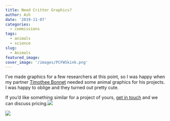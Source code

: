 ```yaml
---
title: Need Critter Graphics?
author: Ash
date: '2019-11-07'
categories:
  - commissions
tags:
  - animals
  - science
slug:
  - Animals 
featured_image: 
cover_image: '/images/PCFWSkink.png'
---
```


I've made graphics for a few researchers at this point, so I was happy when my partner [Timothee Bonnet](https://timotheenivalis.github.io//) needed some animal graphics for his projects. I was happy to oblige and they turned out pretty cute.


If you'd like something similar for a project of yours, [get in touch](https://aelawild.com/contact) and we can discuss pricing.![](/images/PCFWSkinkbig.png)

![](/images/Albatross.png)
 